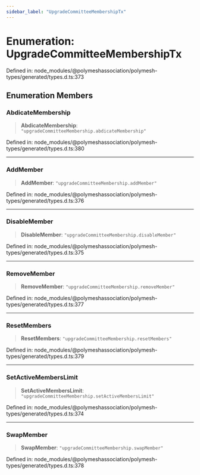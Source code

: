 ```yaml
---
sidebar_label: "UpgradeCommitteeMembershipTx"
---
```


# Enumeration: UpgradeCommitteeMembershipTx

Defined in: node\_modules/@polymeshassociation/polymesh-types/generated/types.d.ts:373

## Enumeration Members

### AbdicateMembership

> **AbdicateMembership**: `"upgradeCommitteeMembership.abdicateMembership"`

Defined in: node\_modules/@polymeshassociation/polymesh-types/generated/types.d.ts:380

***

### AddMember

> **AddMember**: `"upgradeCommitteeMembership.addMember"`

Defined in: node\_modules/@polymeshassociation/polymesh-types/generated/types.d.ts:376

***

### DisableMember

> **DisableMember**: `"upgradeCommitteeMembership.disableMember"`

Defined in: node\_modules/@polymeshassociation/polymesh-types/generated/types.d.ts:375

***

### RemoveMember

> **RemoveMember**: `"upgradeCommitteeMembership.removeMember"`

Defined in: node\_modules/@polymeshassociation/polymesh-types/generated/types.d.ts:377

***

### ResetMembers

> **ResetMembers**: `"upgradeCommitteeMembership.resetMembers"`

Defined in: node\_modules/@polymeshassociation/polymesh-types/generated/types.d.ts:379

***

### SetActiveMembersLimit

> **SetActiveMembersLimit**: `"upgradeCommitteeMembership.setActiveMembersLimit"`

Defined in: node\_modules/@polymeshassociation/polymesh-types/generated/types.d.ts:374

***

### SwapMember

> **SwapMember**: `"upgradeCommitteeMembership.swapMember"`

Defined in: node\_modules/@polymeshassociation/polymesh-types/generated/types.d.ts:378
